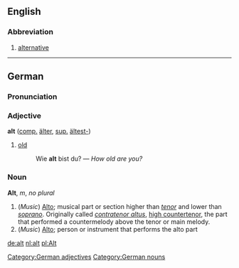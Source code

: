 ==English==
===Abbreviation===
# [[alternative]]

----

==German==
===Pronunciation===
{{IPA|[alt]}}
===Adjective===
'''alt''' ([[comparative|comp.]] [[älter]], [[superlative|sup.]] [[ältest-]])
#[[old]]
#: Wie '''alt''' bist du? &mdash; ''How old are you?''

===Noun===
'''Alt''', ''m'', ''no plural''
# (''Music'') [[Alto]]; musical part or section higher than ''[[tenor]]'' and lower than ''[[soprano]]''. Originally called ''[[contratenor altus]]'', [[high countertenor]], the part that performed a countermelody above the tenor or main melody.
# (''Music'') [[Alto]]; person or instrument that performs the alto part

[[Category:German adjectives]]
[[Category:German nouns]]

[[de:alt]]
[[nl:alt]]
[[pl:Alt]]
